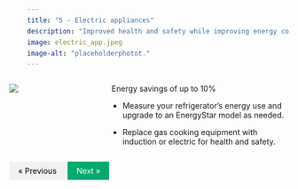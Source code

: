 ```yaml
---
title: "5 - Electric appliances"
description: "Improved health and safety while improving energy costs and reducing fossil fuel usage"
image: electric_app.jpeg
image-alt: "placeholderphotot."
---
```



:::: {.columns}

::: {.column width="20%"}
![](electric_app.jpeg)
:::

::: {.column width="10%"}
<!-- empty column to create gap -->
:::

::: {.column width="70%"}

 Energy savings of up to 10%

-   Measure your refrigerator’s energy use and upgrade to an EnergyStar model as needed. 

-   Replace gas cooking equipment with induction or electric for health and safety. 
:::

::::
<html>
<head>
<meta name="viewport" content="width=device-width, initial-scale=1">
<style>
a {
  text-decoration: none;
  display: inline-block;
  padding: 8px 16px;
}

a:hover {
  background-color: #ddd;
  color: black;
}

.previous {
  background-color: #f1f1f1;
  color: black;
}

.next {
  background-color: #04AA6D;
  color: white;
}

.round {
  border-radius: 50%;
}
</style>
</head>
<body>


<a href="04-step.html" class="previous">&laquo; Previous</a>
<a href="06-step.html" class="next float-end">Next &raquo;</a>

  
</body>
</html> 


